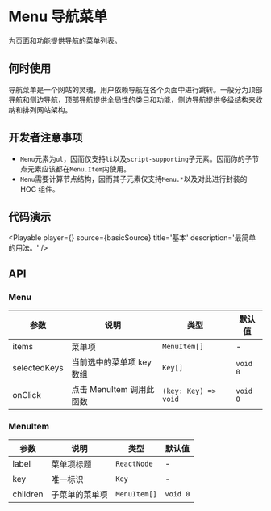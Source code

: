 
# Menu 导航菜单

为页面和功能提供导航的菜单列表。

## 何时使用

导航菜单是一个网站的灵魂，用户依赖导航在各个页面中进行跳转。一般分为顶部导航和侧边导航，顶部导航提供全局性的类目和功能，侧边导航提供多级结构来收纳和排列网站架构。

## 开发者注意事项

- `Menu`元素为`ul`，因而仅支持`li`以及`script-supporting`子元素。因而你的子节点元素应该都在`Menu.Item`内使用。
- `Menu`需要计算节点结构，因而其子元素仅支持`Menu.*`以及对此进行封装的 HOC 组件。

## 代码演示

<Playable player={<Basic />} source={basicSource} title='基本' description='最简单的用法。' />

## API

### Menu

| 参数         | 说明                      | 类型                 | 默认值   |
| ------------ | ------------------------- | -------------------- | -------- |
| items        | 菜单项                    | `MenuItem[]`         | -        |
| selectedKeys | 当前选中的菜单项 key 数组 | `Key[]`              | `void 0` |
| onClick      | 点击 MenuItem 调用此函数  | `(key: Key) => void` | `void 0` |

### MenuItem

| 参数     | 说明           | 类型         | 默认值   |
| -------- | -------------- | ------------ | -------- |
| label    | 菜单项标题     | `ReactNode`  | -        |
| key      | 唯一标识       | `Key`        | -        |
| children | 子菜单的菜单项 | `MenuItem[]` | `void 0` |
